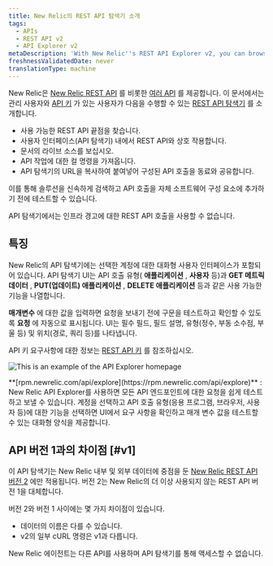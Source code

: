 ```yaml
---
title: New Relic의 REST API 탐색기 소개
tags:
  - APIs
  - REST API v2
  - API Explorer v2
metaDescription: 'With New Relic''s REST API Explorer v2, you can browse available API endpoints, interact with the API in a user interface, and view a live documentation source.'
freshnessValidatedDate: never
translationType: machine
---
```



New Relic은 [New Relic REST API](/docs/apis/rest-api-v2/getting-started/introduction-new-relic-rest-api-v2) 를 비롯한 [여러 API](/docs/apis/getting-started/introduction-new-relic-apis) 를 제공합니다. 이 문서에서는 관리 사용자와 [API 키](/docs/apis/rest-api-v2/getting-started/introduction-new-relic-rest-api-v2#api_key) 가 있는 사용자가 다음을 수행할 수 있는 [REST API 탐색기](https://api.newrelic.com) 를 소개합니다.

* 사용 가능한 REST API 끝점을 찾습니다.
* 사용자 인터페이스(API 탐색기) 내에서 REST API와 상호 작용합니다.
* 문서의 라이브 소스를 보십시오.
* API 작업에 대한 컬 명령을 가져옵니다.
* API 탐색기의 URL을 복사하여 붙여넣어 구성된 API 호출을 동료와 공유합니다.

이를 통해 솔루션을 신속하게 검색하고 API 호출을 자체 소프트웨어 구성 요소에 추가하기 전에 테스트할 수 있습니다.

API 탐색기에서는 인프라 경고에 대한 REST API 호출을 사용할 수 없습니다.

## 특징

New Relic의 API 탐색기에는 선택한 계정에 대한 대화형 사용자 인터페이스가 포함되어 있습니다. API 탐색기 UI는 API 호출 유형( **애플리케이션** , **사용자** 등)과 **GET 메트릭 데이터** , **PUT(업데이트) 애플리케이션** , **DELETE 애플리케이션** 등과 같은 사용 가능한 기능을 나열합니다.

**매개변수** 에 대한 값을 입력하면 요청을 보내기 전에 구문을 테스트하고 확인할 수 있도록 **요청** 에 자동으로 표시됩니다. UI는 필수 필드, 필드 설명, 유형(정수, 부동 소수점, 부울 등) 및 위치(경로, 쿼리 등)를 나타냅니다.

API 키 요구사항에 대한 정보는 [REST API 키](/docs/apis/rest-api-v2/getting-started/introduction-new-relic-rest-api-v2#api_key) 를 참조하십시오.

<img
  title="API_explorer_main_page.png"
  alt="This is an example of the API Explorer homepage"
  src={apisanddataRESTAPIExplorer}
/>

<figcaption>
  **[rpm.newrelic.com/api/explore](https://rpm.newrelic.com/api/explore)** : New Relic API Explorer를 사용하면 모든 API 엔드포인트에 대한 요청을 쉽게 테스트하고 보낼 수 있습니다. 계정을 선택하고 API 호출 유형(응용 프로그램, 브라우저, 사용자 등)에 대한 기능을 선택하면 UI에서 요구 사항을 확인하고 매개 변수 값을 테스트할 수 있는 대화형 양식을 제공합니다.
</figcaption>

## API 버전 1과의 차이점 [#v1]

이 API 탐색기는 New Relic 내부 및 외부 데이터에 중점을 둔 [New Relic REST API 버전 2](/docs/apm/apis/requirements/new-relic-rest-api-v2-getting-started) 에만 적용됩니다. 버전 2는 New Relic의 더 이상 사용되지 않는 REST API 버전 1을 대체합니다.

버전 2와 버전 1 사이에는 몇 가지 차이점이 있습니다.

* 데이터의 이름은 다를 수 있습니다.
* v2의 일부 cURL 명령은 v1과 다릅니다.

<Callout variant="tip">
  New Relic 에이전트는 다른 API를 사용하며 API 탐색기를 통해 액세스할 수 없습니다.
</Callout>